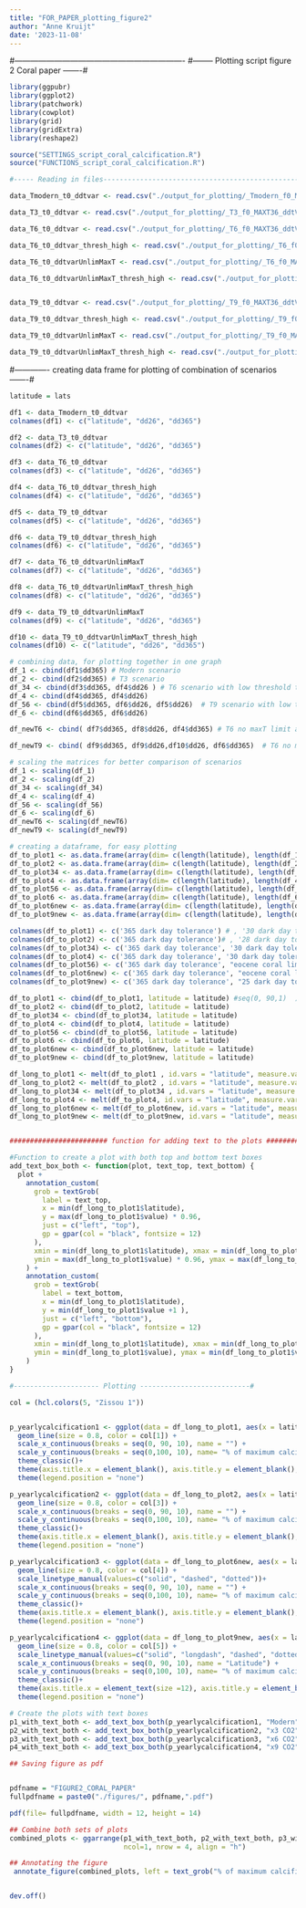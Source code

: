 ```yaml
---
title: "FOR_PAPER_plotting_figure2"
author: "Anne Kruijt"
date: '2023-11-08'
---
```


#---------------------------------------------------------------- #-------- Plotting script figure 2 Coral paper -------#

```r

library(ggpubr)
library(ggplot2)
library(patchwork)
library(cowplot)
library(grid)
library(gridExtra)
library(reshape2)

```

```r
source("SETTINGS_script_coral_calcification.R")
source("FUNCTIONS_script_coral_calcification.R")
```

```r
#----- Reading in files------------------------------------------------#

data_Tmodern_t0_ddtvar <- read.csv("./output_for_plotting/_Tmodern_f0_MAXT36_ddtVar_CalcYear_.csv")

data_T3_t0_ddtvar <- read.csv("./output_for_plotting/_T3_f0_MAXT36_ddtVar_CalcYear_.csv")

data_T6_t0_ddtvar <- read.csv("./output_for_plotting/_T6_f0_MAXT36_ddtVar_CalcYear_.csv")

data_T6_t0_ddtvar_thresh_high <- read.csv("./output_for_plotting/_T6_f0_MAXT36_ddtVar_thresh_high_CalcYear_.csv")

data_T6_t0_ddtvarUnlimMaxT <- read.csv("./output_for_plotting/_T6_f0_MAXT50_ddtVar_CalcYear_.csv")

data_T6_t0_ddtvarUnlimMaxT_thresh_high <- read.csv("./output_for_plotting/_T6_f0_MAXT50_ddtVar_thresh_high_CalcYear_.csv")


data_T9_t0_ddtvar <- read.csv("./output_for_plotting/_T9_f0_MAXT36_ddtVar_CalcYear_.csv")

data_T9_t0_ddtvar_thresh_high <- read.csv("./output_for_plotting/_T9_f0_MAXT36_ddtVar_thresh_high_CalcYear_.csv")

data_T9_t0_ddtvarUnlimMaxT <- read.csv("./output_for_plotting/_T9_f0_MAXT50_ddtVar_CalcYear_.csv")

data_T9_t0_ddtvarUnlimMaxT_thresh_high <- read.csv("./output_for_plotting/_T9_f0_MAXT50_ddtVar_thresh_high_CalcYear_.csv")

```

#------------- creating data frame for plotting of combination of scenarios -------#

```r
latitude = lats

df1 <- data_Tmodern_t0_ddtvar
colnames(df1) <- c("latitude", "dd26", "dd365")

df2 <- data_T3_t0_ddtvar
colnames(df2) <- c("latitude", "dd26", "dd365")

df3 <- data_T6_t0_ddtvar
colnames(df3) <- c("latitude", "dd26", "dd365")

df4 <- data_T6_t0_ddtvar_thresh_high
colnames(df4) <- c("latitude", "dd26", "dd365")

df5 <- data_T9_t0_ddtvar
colnames(df5) <- c("latitude", "dd26", "dd365")

df6 <- data_T9_t0_ddtvar_thresh_high
colnames(df6) <- c("latitude", "dd26", "dd365")

df7 <- data_T6_t0_ddtvarUnlimMaxT
colnames(df7) <- c("latitude", "dd26", "dd365")

df8 <- data_T6_t0_ddtvarUnlimMaxT_thresh_high
colnames(df8) <- c("latitude", "dd26", "dd365")

df9 <- data_T9_t0_ddtvarUnlimMaxT
colnames(df9) <- c("latitude", "dd26", "dd365")

df10 <- data_T9_t0_ddtvarUnlimMaxT_thresh_high
colnames(df10) <- c("latitude", "dd26", "dd365")

```


```r

# combining data, for plotting together in one graph
df_1 <- cbind(df1$dd365) # Modern scenario
df_2 <- cbind(df2$dd365) # T3 scenario 
df_34 <- cbind(df3$dd365, df4$dd26 ) # T6 scenario with low threshold together with T6 scenario with high threshold
df_4 <- cbind(df4$dd365, df4$dd26)
df_56 <- cbind(df5$dd365, df6$dd26, df5$dd26)  # T9 scenario with low threshold together with T9 with high threshold
df_6 <- cbind(df6$dd365, df6$dd26)

df_newT6 <- cbind( df7$dd365, df8$dd26, df4$dd365) # T6 no maxT limit and no light threshold; T6 no max T limit and high light threshold, T6 maxT at 36 and no ligth threshold

df_newT9 <- cbind( df9$dd365, df9$dd26,df10$dd26, df6$dd365)  # T6 no maxT limit and no light threshold; T6 no max T limit and low light threshold, T6 maxT at 36 and no ligth threshold

# scaling the matrices for better comparison of scenarios
df_1 <- scaling(df_1)
df_2 <- scaling(df_2)
df_34 <- scaling(df_34)
df_4 <- scaling(df_4)
df_56 <- scaling(df_56)
df_6 <- scaling(df_6)
df_newT6 <- scaling(df_newT6)
df_newT9 <- scaling(df_newT9) 

# creating a dataframe, for easy plotting
df_to_plot1 <- as.data.frame(array(dim= c(length(latitude), length(df_1[1,])), data = df_1 ))
df_to_plot2 <- as.data.frame(array(dim= c(length(latitude), length(df_2[1,])), data = df_2 ))
df_to_plot34 <- as.data.frame(array(dim= c(length(latitude), length(df_34[1,])), data = df_34 ))
df_to_plot4 <- as.data.frame(array(dim= c(length(latitude), length(df_4[1,])), data = df_4 ))
df_to_plot56 <- as.data.frame(array(dim= c(length(latitude), length(df_56[1,])), data = df_56 ))  
df_to_plot6 <- as.data.frame(array(dim= c(length(latitude), length(df_6[1,])), data = df_6 ))  
df_to_plot6new <- as.data.frame(array(dim= c(length(latitude), length(df_newT6[1,])), data = df_newT6 ))
df_to_plot9new <- as.data.frame(array(dim= c(length(latitude), length(df_newT9[1,])), data = df_newT9 ))

colnames(df_to_plot1) <- c('365 dark day tolerance') # , '30 dark day tolerance') #, '7 dark day tolerance')
colnames(df_to_plot2) <- c('365 dark day tolerance')# , '28 dark day tolerance', '7 dark day tolerance')
colnames(df_to_plot34) <- c('365 dark day tolerance', '30 dark day tolerance') #, '7 dark day tolerance')
colnames(df_to_plot4) <- c('365 dark day tolerance', '30 dark day tolerance')
colnames(df_to_plot56) <- c('365 dark day tolerance', "eocene coral limit", '30 dark day tolerance')
colnames(df_to_plot6new) <- c('365 dark day tolerance', "eocene coral limit", 'maxTemp included')
colnames(df_to_plot9new) <- c('365 dark day tolerance', "25 dark day tolerance", "highthreshold", 'maxTemp included')

df_to_plot1 <- cbind(df_to_plot1, latitude = latitude) #seq(0, 90,1)  )
df_to_plot2 <- cbind(df_to_plot2, latitude = latitude)
df_to_plot34 <- cbind(df_to_plot34, latitude = latitude)
df_to_plot4 <- cbind(df_to_plot4, latitude = latitude)
df_to_plot56 <- cbind(df_to_plot56, latitude = latitude)
df_to_plot6 <- cbind(df_to_plot6, latitude = latitude)
df_to_plot6new <- cbind(df_to_plot6new, latitude = latitude)
df_to_plot9new <- cbind(df_to_plot9new, latitude = latitude)

df_long_to_plot1 <- melt(df_to_plot1 , id.vars = "latitude", measure.vars = c('365 dark day tolerance' ))
df_long_to_plot2 <- melt(df_to_plot2 , id.vars = "latitude", measure.vars = c('365 dark day tolerance' ))
df_long_to_plot34 <- melt(df_to_plot34 , id.vars = "latitude", measure.vars = c('365 dark day tolerance', '30 dark day tolerance'))
df_long_to_plot4 <- melt(df_to_plot4, id.vars = "latitude", measure.vars = c('365 dark day tolerance' , '30 dark day tolerance'))
df_long_to_plot6new <- melt(df_to_plot6new, id.vars = "latitude", measure.vars = c('365 dark day tolerance', "eocene coral limit", 'maxTemp included'))
df_long_to_plot9new <- melt(df_to_plot9new, id.vars = "latitude", measure.vars = c('365 dark day tolerance', "25 dark day tolerance", "highthreshold", 'maxTemp included'))


######################## function for adding text to the plots ###########################

#Function to create a plot with both top and bottom text boxes
add_text_box_both <- function(plot, text_top, text_bottom) {
  plot +
    annotation_custom(
      grob = textGrob(
        label = text_top,
        x = min(df_long_to_plot1$latitude),
        y = max(df_long_to_plot1$value) * 0.96,
        just = c("left", "top"),
        gp = gpar(col = "black", fontsize = 12)
      ),
      xmin = min(df_long_to_plot1$latitude), xmax = min(df_long_to_plot1$latitude),
      ymin = max(df_long_to_plot1$value) * 0.96, ymax = max(df_long_to_plot1$value) * 0.96
    ) +
    annotation_custom(
      grob = textGrob(
        label = text_bottom,
        x = min(df_long_to_plot1$latitude),
        y = min(df_long_to_plot1$value +1 ),
        just = c("left", "bottom"),
        gp = gpar(col = "black", fontsize = 12)
      ),
      xmin = min(df_long_to_plot1$latitude), xmax = min(df_long_to_plot1$latitude),
      ymin = min(df_long_to_plot1$value), ymax = min(df_long_to_plot1$value + 1)
    )
}

```



```r
#--------------------- Plotting ---------------------------#

col = (hcl.colors(5, "Zissou 1"))


p_yearlycalcification1 <- ggplot(data = df_long_to_plot1, aes(x = latitude, y = value, lty= variable)) +
  geom_line(size = 0.8, color = col[1]) +
  scale_x_continuous(breaks = seq(0, 90, 10), name = "") +
  scale_y_continuous(breaks = seq(0,100, 10), name= "% of maximum calcification") +
  theme_classic()+
  theme(axis.title.x = element_blank(), axis.title.y = element_blank(), panel.grid.major = element_line(color = "gray", linetype = "solid")) +
  theme(legend.position = "none")

p_yearlycalcification2 <- ggplot(data = df_long_to_plot2, aes(x = latitude, y = value, lty= variable)) +
  geom_line(size = 0.8, color = col[3]) +
  scale_x_continuous(breaks = seq(0, 90, 10), name = "") +
  scale_y_continuous(breaks = seq(0,100, 10), name= "% of maximum calcification") +
  theme_classic()+
  theme(axis.title.x = element_blank(), axis.title.y = element_blank(), panel.grid.major = element_line(color = "gray", linetype = "solid")) +
  theme(legend.position = "none")

p_yearlycalcification3 <- ggplot(data = df_long_to_plot6new, aes(x = latitude, y = value, lty= variable)) +
  geom_line(size = 0.8, color = col[4]) +
  scale_linetype_manual(values=c("solid", "dashed", "dotted"))+
  scale_x_continuous(breaks = seq(0, 90, 10), name = "") +
  scale_y_continuous(breaks = seq(0,100, 10), name= "% of maximum calcification") +
  theme_classic()+
  theme(axis.title.x = element_blank(), axis.title.y = element_blank(), panel.grid.major = element_line(color = "gray", linetype = "solid")) +
  theme(legend.position = "none")

p_yearlycalcification4 <- ggplot(data = df_long_to_plot9new, aes(x = latitude, y = value, lty= variable)) +
  geom_line(size = 0.8, color = col[5]) +
  scale_linetype_manual(values=c("solid", "longdash", "dashed", "dotted"))+
  scale_x_continuous(breaks = seq(0, 90, 10), name = "Latitude") +
  scale_y_continuous(breaks = seq(0,100, 10), name= "% of maximum calcification") +
  theme_classic()+
  theme(axis.title.x = element_text(size =12), axis.title.y = element_blank(), panel.grid.major = element_line(color = "gray", linetype = "solid")) +
  theme(legend.position = "none")

# Create the plots with text boxes
p1_with_text_both <- add_text_box_both(p_yearlycalcification1, "Modern", "A")
p2_with_text_both <- add_text_box_both(p_yearlycalcification2, "x3 CO2", "B")
p3_with_text_both <- add_text_box_both(p_yearlycalcification3, "x6 CO2", "C")
p4_with_text_both <- add_text_box_both(p_yearlycalcification4, "x9 CO2", "D")


```

```r

## Saving figure as pdf


pdfname = "FIGURE2_CORAL_PAPER"
fullpdfname = paste0("./figures/", pdfname,".pdf")

pdf(file= fullpdfname, width = 12, height = 14)

## Combine both sets of plots
combined_plots <- ggarrange(p1_with_text_both, p2_with_text_both, p3_with_text_both, p4_with_text_both,
                            ncol=1, nrow = 4, align = "h")

## Annotating the figure
 annotate_figure(combined_plots, left = text_grob("% of maximum calcification",size = 12, color = "black", rot = 90) )


dev.off()

```



